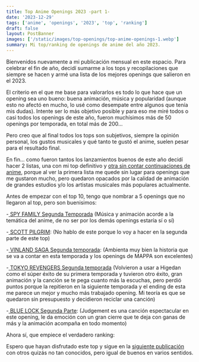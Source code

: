 ```yaml
---
title: Top Anime Openings 2023 -part 1-
date: '2023-12-29'
tags: ['anime', 'openings', '2023', 'top', 'ranking']
draft: false
layout: PostBanner
images: ['/static/images/top-openings/top-anime-openings-1.webp']
summary: Mi top/ranking de openings de anime del año 2023.
---
```


Bienvenidos nuevamente a mi publicación mensual en este espacio.
Para celebrar el fin de año, decidí sumarme a los tops y recopilaciones que siempre se hacen y armé una lista de los mejores openings que salieron en el 2023.

El criterio en el que me base para valorarlos es todo lo que hace que un opening sea uno bueno: buena animación, música y popularidad (aunque esto no afectó en mucho, lo usé como desempate entre algunos que tenía mis dudas).
Intente ser lo más objetivo posible y para eso me miré todos o casi todos los openings de este año, fueron muchísimos más de 50 openings por temporada, en total más de 200...

Pero creo que al final todos los tops son subjetivos, siempre la opinión personal, los gustos musicales y qué tanto te gustó el anime, suelen pesar para el resultado final.

En fin... como fueron tantos los lanzamientos buenos de este año decidí hacer 2 listas, una con mi top definitivo y [otra sin contar continuaciones de anime](/blog/top-openings-part2), porque al ver la primera lista me quede sin lugar para openings que me gustaron mucho, pero quedaron opacados por la calidad de animación de grandes estudios y/o los artistas musicales más populares actualmente.

Antes de empezar con el top 10, tengo que nombrar a 5 openings que no llegaron al top, pero son buenisimos:

-<a 
  target="_blank"
  rel="noopener noreferrer"
  href="https://youtu.be/gz--GkzpAf8?si=MHBC34adWvhxj9JL">
SPY FAMILY Segunda Temporada</a> (Música y animación acorde a la temática del anime, de no ser por los demás openings estaría sí o sí)

-<a 
  target="_blank"
  rel="noopener noreferrer"
  href="https://youtu.be/QKvNcDaoYpA?si=OH8SyKnr53vYHzyL">
SCOTT PILGRIM</a>: (No hablo de este porque lo voy a hacer en la segunda parte de este top)

-<a 
  target="_blank"
  rel="noopener noreferrer"
  href="https://youtu.be/ll7Su_BCNCA?si=VAgR39J98tFuKiSw">
VINLAND SAGA Segunda temporada</a>: (Ambienta muy bien la historia que se va a contar en esta temporada y los openings de MAPPA son excelentes)

-<a 
  target="_blank"
  rel="noopener noreferrer"
  href="https://youtu.be/keFRueltLIU?si=fQICjjRAehXHN1yy">
TOKYO REVENGERS Segunda temporada</a> (Volvieron a usar a Higedan como el súper éxito de su primera temporada y tuvieron otro éxito, gran animación y la canción se te pega cuanto más la escuchas, pero perdió puntos porque la repitieron en la siguiente temporada y el ending de esta me parece un mejor y mucho más trabajado opening. Mi teoría es que se quedaron sin presupuesto y decidieron reciclar una canción)

-<a 
  target="_blank"
  rel="noopener noreferrer"
  href="https://youtu.be/hPmuITfvbYM?si=vIDPNXe_At7SI0kS">
BLUE LOCK Segunda Parte</a>:
(Judgement es una canción espectacular en este opening, le da emoción con un gran cierre que te deja con ganas de más y la animación acompaña en todo momento)

Ahora sí, que empiece el verdadero ranking:

<NormalOpeningCard
  number={10}
  name="VINLAND SAGA Segunda Temporada Segundo Opening"
  description="Las visuales son excelentes, y al volver a utilizar el artista de su primer opening 
le agrega más epicidad, que queda muy bien con lo que vemos en esta parte del anime."
  song="Paradox"
  artist="Survive Said The Profet"
  url="https://www.youtube.com/embed/nkTj2Hk6nEc?si=TpbpvqNQye9mO0lw"
  color
/>

<NormalOpeningCard
  number={9}
  name="JIGOKURAKU"
  description="Todo en este opening es excelente, obra de Mappa, es tan buena la animación que, si el anime hubiera estado a la altura de esta, podría haber sido de los mejores.
La canción me encantó, no esperaba que se juntaran dos artistas tan conocidos en sus géneros y resultó en un gran éxito."
  song="WORK"
  artist="Millenium Parade x Sheena Ringo"
  url="https://www.youtube.com/embed/04WuoQMhhxw?si=PVC1Y-pzsgRtv3S-"
/>

<NormalOpeningCard
  number={8}
  name="BLEACH Sennen Kessen-hen Segundo Opening"
  description="Este último opening de Bleach tiene todo lo que un buen opening de la saga suele tener:  los personajes con otros estilos, una canción pegajosa y buenas transiciones. Muy buen opening en todas las áreas.
"
  song="STARS"
  artist="w.o.d"
  url="https://www.youtube.com/embed/bHME-AwOnc4?si=YINckT828kRLuX1B"
  color
/>

<NormalOpeningCard
  number={7}
  name="TATE NO YUUSHA Tercera Temporada Opening"
  description="Creo que en cualquier otro año este podría haber sido el opening del año o mínimo un sólido top 3: Animación muy por encima de la media, presentación de personajes, peleas y transiciones, lo tiene todo.
Encima con una canción que acompaña perfectamente. Me sabe mal ponerlo en esta posición, pero es porque este año hubo muy buenos openings."
  song="SIN"
  artist="MADKID"
  url="https://www.youtube.com/embed/2vjoMYD4oZM?si=lcrIqY4gcKyuven9"
/>

<NormalOpeningCard
  number={6}
  name="FRIEREN"
  description="Ya empezamos con los mejores y ni siquiera es top 5 😥
Yoasabi otra vez sorprendiéndonos con un temazo y no es la primera vez que aparecerá en este top 👀 Frieren es la sorpresa de este año siendo candidato a mejor anime del año (sin haber finalizado) y con un gran soundtrack.
Se nota mucho cuando las canciones son hechas para el anime, más si encima la animación acompaña, es una obra de arte.
"
  song="YUUSHA"
  artist="YOASOBI"
  url="https://www.youtube.com/embed/QoGM9hCxr4k?si=ZK7FRajZsJzsXZ0d"
  color
/>

<NormalOpeningCard
  number={5}
  name="JUJUTSU KAISEN Segunda Temporada Primer Opening"
  description="Empezando con los pesos pesados, juntando uno de los animes más populares con  
uno de los artistas más populares en la música japonesa es un resultado increíble. A eso le sumas que es un opening de MAPPA y tranquilamente sería el opening del año. Sigo escuchando la canción y me sigue gustando como la primera vez que la escuché."
  song="Ao no sumika"
  artist="Tatsuya Kitani"
  url="https://www.youtube.com/embed/2vjoMYD4oZM?si=lcrIqY4gcKyuven9"
/>

<NormalOpeningCard
  number={4}
  name="KIMETSU NO YAIBA Tercera temporada Opening"
  description="Otro caso de juntar artistas exitosos e increíble animación, encima no cualquiera (no de Mappa esta vez 🤣), una obra de arte del gran estudio UFOTABLE.
Es el opening que menos escuché del top, pero no deja de ser el mejor en muchos aspectos."
  song="Kizuna no Kiseki"
  artist="Man with a mission x Milet"
  url="https://www.youtube.com/embed/05G4RyT9DjY?si=HYmjx_2Ua-kcMp9H"
  color
/>

<BestOpeningCard
  number={3}
  name="JUJUTSU KAISEN Segunda Temporada Segundo Opening"
  description="Ya deben estar cansados de los openings de este estudio a esta altura... pero qué se le puede hacer, la explotación laboral si funciono(? 🤣 King Gnu con un temazo que llegó a estar entre los más escuchados de este año, introduce muy bien al nuevo arco de Jujutsu y encima la animación con transiciones excelentes le da el toque para que sea una joya entre tantos buenos openings."
  song="SPECIALZ"
  artist="KING GNU"
  url="https://www.youtube.com/embed/5yb2N3pnztU?si=2QGwiFJwTOgX50Cg"
/>

<BestOpeningCard
  number={2}
  name="TENGOKU DAIMAKYO"
  description="Ya llegando al final, tenemos a Bish volviendo a hacer una gran canción que podemos escuchar en cualquier momento y un opening que aprovecha su poder para acompañarla lo mejor que puede con sus visuales.
La animación es completamente distinta a los que solemos ver, bien experimental y está muy bien trabajada, grandes fondos, transiciones, diseño de personajes, igual que el anime. 
Este personalmente es mi top 1, pero objetivamente hablando y usando el criterio de desempate, el primer lugar se lo merece."
  song="innocent arrogance"
  artist="BiSH"
  url="https://www.youtube.com/embed/GuAcdIqcanA?si=g0A0USaoNCKyy2us"
/>

<BestOpeningCard
  number={1}
  name="OSHI NO KO"
  description="Al fin! Yoasabi apareció en el mundo de las ani-songs y no quiero vivir otro año sin que esté en otro.
IDOL es sin duda alguna la canción que más impacto género en los japoneses este año y seguro es de las más escuchadas, sino la más.
Excelente animación, buenas transiciones y, por sobre todas las cosas, un gran opening."
  song="IDOL"
  artist="YOASOBI"
  url="https://www.youtube.com/embed/PgBvV9ofjmA?si=9xk-nAVPD-Gmw8UN"
/>
Espero que hayan disfrutado este top y sigue en la [siguiente publicación](/blog/top-openings-part2)
con otros quizás no tan conocidos, pero igual de buenos en varios sentidos.
